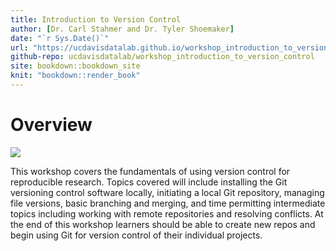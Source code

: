 ```yaml
---
title: Introduction to Version Control
author: [Dr. Carl Stahmer and Dr. Tyler Shoemaker]
date: "`r Sys.Date()`"
url: "https://ucdavisdatalab.github.io/workshop_introduction_to_version_control/"
github-repo: ucdavisdatalab/workshop_introduction_to_version_control
site: bookdown::bookdown_site
knit: "bookdown::render_book"
---
```


# Overview {-}

![](`r url14`)

This workshop covers the fundamentals of using version control for reproducible 
research. Topics covered will include installing the Git versioning control 
software locally, initiating a local Git repository, managing file versions, 
basic branching and merging, and time permitting intermediate topics including 
working with remote repositories and resolving conflicts. At the end of this 
workshop learners should be able to create new repos and begin using Git for 
version control of their individual projects.
